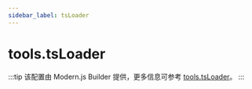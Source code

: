```yaml
---
sidebar_label: tsLoader
---
```


# tools.tsLoader

:::tip
该配置由 Modern.js Builder 提供，更多信息可参考 [tools.tsLoader](https://modernjs.dev/builder/api/config-tools.html#tools-tsloader)。
:::


<Main />
